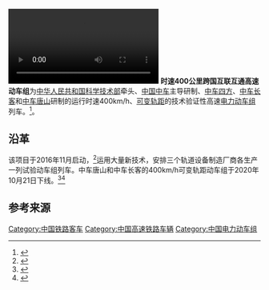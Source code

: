 [[File:2020年10月21日_时速400公里跨国互联互通高速动车组在长春下线.webm|thumb]]
'''时速400公里跨国互联互通高速动车组'''为[[中华人民共和国科学技术部|中华人民共和国科学技术部]]牵头、[[中国中车|中国中车]]主导研制、[[中车青岛四方机车车辆|中车四方]]、[[中车长春轨道客车|中车长客]]和[[中车唐山机车车辆|中车唐山]]研制的运行时速400km/h、[[軌距可變列車|可变轨距]]的技术验证性高速[[電聯車|电力动车组]]列车。<ref>{{Cite news|url=http://www.jl.xinhuanet.com/2020-10/22/c_1126640634.htm|title=时速400公里跨国高速动车组在中车长客下线|author=孙寰宇|date=2020-10-22|work=吉林日报|publisher=|accessdate=2020-10-22|language=中文|format=|archive-date=2020-10-26|archive-url=https://web.archive.org/web/20201026214247/http://www.jl.xinhuanet.com/2020-10/22/c_1126640634.htm|dead-url=no}}</ref>。

== 沿革 ==
该项目于2016年11月启动，<ref>{{Cite news|url=http://www.most.gov.cn/kjbgz/201611/t20161123_129094.htm|title=我国启动时速400公里跨国联运高速客运装备研发|author=|date=2016-11-23|work=中华人民共和国科技部|publisher=|accessdate=2020-10-22|language=中文|format=|archive-date=2020-10-24|archive-url=https://web.archive.org/web/20201024101633/http://www.most.gov.cn/kjbgz/201611/t20161123_129094.htm|dead-url=no}}</ref>运用大量新技术，安排三个轨道设备制造厂商各生产一列试验动车组列车。中车唐山和中车长客的400km/h可变轨距动车组于2020年10月21日下线。<ref>{{Cite news|url=http://www.xinhuanet.com/fortune/2020-10/21/c_1126638405.htm|title=能在行驶中“变形” 时速400公里跨国动车组在长春下线|author=段续|date=2020-10-21|work=新华社|publisher=|accessdate=2020-10-22|language=中文|format=|archive-date=2020-10-23|archive-url=https://web.archive.org/web/20201023104912/http://www.xinhuanet.com/fortune/2020-10/21/c_1126638405.htm|dead-url=no}}</ref><ref>{{Cite news|url=http://www.xinhuanet.com/2020-10/21/c_1126640007.htm|title=时速400公里！跨国互联互通高速动车组在河北唐山下线|author=高博 杜一方|date=2020-10-21|work=新华社|publisher=|accessdate=2020-10-22|language=中文|format=|archive-date=2020-10-26|archive-url=https://web.archive.org/web/20201026095049/http://www.xinhuanet.com/2020-10/21/c_1126640007.htm|dead-url=no}}</ref>

== 参考来源 ==
{{Reflist}}
{{中国动车组}}
[[Category:中国铁路客车|Category:中国铁路客车]]
[[Category:中国高速铁路车辆|Category:中国高速铁路车辆]]
[[Category:中国电力动车组|Category:中国电力动车组]]